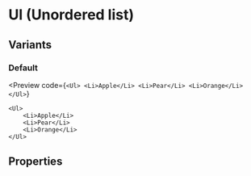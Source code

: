 # Ul (Unordered list)


## Variants

### Default

<Preview
    code={`
        <Ul>
            <Li>Apple</Li>
            <Li>Pear</Li>
            <Li>Orange</Li>
        </Ul>
    `}
>
    <Ul>
        <Li>Apple</Li>
        <Li>Pear</Li>
        <Li>Orange</Li>
    </Ul>
</Preview>

## Properties

<PropsTable
    Component={Ul}
/>
